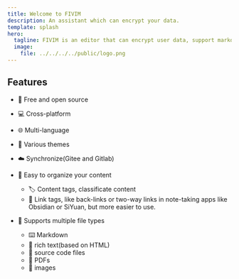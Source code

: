 ```yaml
---
title: Welcome to FIVIM
description: An assistant which can encrypt your data.
template: splash
hero:
  tagline: FIVIM is an editor that can encrypt user data, support markdown, rich text, source code files, pdf, images, etc.
  image:
    file: ../../../../public/logo.png
---
```



## Features

- 💌 Free and open source
- 💻 Cross-platform
- 🌐 Multi-language
- 🎨 Various themes
- ☁️ Synchronize(Gitee and Gitlab)
- 🙂 Easy to organize your content

  - 🏷️ Content tags, classificate content
  - 🔗 Link tags, like back-links or two-way links in note-taking apps like Obsidian or SiYuan, but more easier to use.

- 🧮 Supports multiple file types
  - ⌨️ Markdown
  - 📖 rich text(based on HTML)
  - 🔣 source code files
  - 📔 PDFs
  - 🎵 images

<CardGrid>
  <LinkCard
    title="Getting started"
    href={siteAndBase.base + "/en/getting-started"}
  />
  <LinkCard title="Tags and links" href={siteAndBase.base + "/en/tags"} />
  <LinkCard title="Themes" href={siteAndBase.base + "/en/themes"} />
  <LinkCard title="FAQ" href={siteAndBase.base + "/en/faq/faq"} />
  <LinkCard title="Develop" href={siteAndBase.base + "/en/develop/build"} />
  <LinkCard
    title="Exsied(editor)"
    href={siteAndBase.base + "/en/exsied/about"}
  />
</CardGrid>
